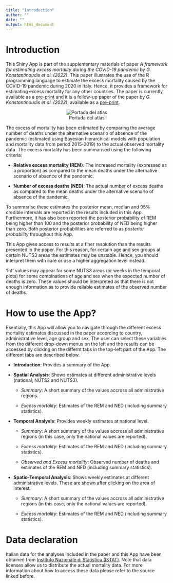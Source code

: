 ```yaml
---
title: "Introduction"
author: ""
date: ""
output: html_document
---
```






# Introduction

This Shiny App is part of the supplementary materials of paper *A framework for estimating excess mortality during the COVID-19 pandemic* by *G. Konstantinoudis et al. (2022)*. This paper illustrates the use of the R programming language to estimate the excess mortality caused by the COVID-19 pandemic during 2020 in Italy. Hence, it provides a framework for estimating excess mortality for any other countries. The paper is currently available as a [pre-print]() and it is a follow-up paper of the paper by *G. Konstantinoudis et al. (2022)*, available as a [pre-print](https://www.medrxiv.org/content/10.1101/2021.10.18.21264686v1). 

<center>![Portada del atlas](www/intro_image.png)</center>

The excess of mortality has been estimated by comparing the average number of deaths under the alternative scenario of absence of the pandemic (estimated using Bayesian hierarchical models with population and mortality data from period 2015-2019) to the actual observed mortality data. The excess  mortality has been summarised using the following criteria:

* **Relative excess mortality (REM)**: The increased mortality (expressed as a proportion) as compared to the mean deaths under the alternative scenario of absence of the pandemic.

* **Number of excess deaths (NED)**: The actual number of excess deaths as compared to the mean deaths under the alternative scenario of absence of the pandemic.

To summarise these estimates the posterior mean, median and 95% credible intervals are reported in the results included in this App. Furthermore, it
has also been reported 
the posterior probability of REM being higher than 100 and
the posterior probability of NED being higher than zero. Both posterior probabilities are referred to as *posterior probability* throughout this App.

This App gives access to results at a finer resolution than the results presented in the paper. For this reason, for certain age and sex groups at certain NUTS3 areas the estimates may be unstable. Hence, you should interpret them with care or use a higher aggregation level instead.

'Inf' values may appear for some NUTS3 areas (or weeks in the temporal plots) for some combinations of age and sex when the expected number of deaths is zero. These values should be interpreted as that there is not enough information as to provide reliable estimates of the observed number of deaths.

# How to use the App?

Esentially, this App will allow you to navigate through the different excess mortality estimates discussed in the paper according to country, administrative level, age group and sex. The user can select these variables from the different drop-down menus on the left and the results can be accessed by clicking on the differnt tabs in the top-left part of the App. The different tabs are described below.


* **Introduction**: Provides a summary of the App.

* **Spatial Analysis**: Shows estimates at different administrative levels (national, NUTS2 and NUTS3).

  * *Summary*: A short summary of the values accross all administrative regions.

  * *Excess mortality*: Estimates of the REM and NED (including summary statistics).

* **Temporal Analysis**: Provides weekly estimates at national level.

  * *Summary*: A short summary of the values accross all administrative regions (in this case, only the national values are reported).

  * *Excess mortality*: Estimates of the REM and NED (including summary statistics).
  * *Observed and Excess mortality*: Observed number of deaths and estimates of the REM and NED (including summary statistics). 


* **Spatio-Temporal Analysis**: Shows weekly estimates at different administrative levels. These are shown after clicking on the area of interest.

  * *Summary*: A short summary of the values accross all administrative regions (in this case, only the national values are reported).

  * *Excess mortality*: Estimates of the REM and NED (including summary statistics).

# Data declaration

Italian data for the analyses included in the paper and this App have been obtained from [Instituto Nazionale di Statistica (ISTAT)](https://www.istat.it/en/). Note that data licenses allow us to distribute the actual mortality data. For more information about how to access these data please refer to the source linked before.

